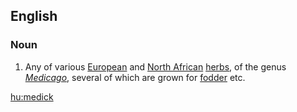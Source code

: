 ==English==

===Noun===
{{en-noun}}

# Any of various [[European]] and [[North African]] [[herb]]s, of the genus ''[[Medicago]]'', several of which are grown for [[fodder]] etc.

[[hu:medick]]